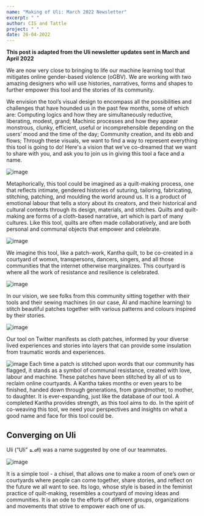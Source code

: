 ```yaml
---
name: "Making of Uli: March 2022 Newsletter"
excerpt: " "
author: CIS and Tattle
project: " "
date: 26-04-2022
---
```


**This post is adapted from the Uli newsletter updates sent in March and April 2022**

We are now very close to bringing to life our machine learning tool that mitigates online gender-based violence (oGBV). We are working with two amazing designers who will use histories, narratives, forms and shapes to further empower this tool and the stories of its community.

We envision the tool’s visual design to encompass all the possibilities and challenges that have hounded us in the past few months, some of which are:
Computing logics and how they are simultaneously reductive, liberating, modest, grand;
Machinic processes and how they appear monstrous, clunky, efficient, useful or incomprehensible depending on the users’ mood and the time of the day;
Community creation, and its ebb and flows;
Through these visuals, we want to find a way to represent everything this tool is going to do!
Here's a vision that we’ve co-dreamed that we want to share with you, and ask you to join us in giving this tool a face and a name.

![image](/quilting_viz.png)

Metaphorically, this tool could be imagined as a quilt-making process, one that reflects intimate, gendered histories of suturing, tailoring, fabricating, stitching, patching, and moulding the world around us. It is a product of emotional labour that tells a story about its creators, and their historical and cultural contexts through its design, materials, and stitches.
Quilts and quilt-making are forms of a cloth-based narrative, art which is part of many cultures. Like this tool, quilts are often made collaboratively, and are both personal and communal objects that empower and celebrate.

![image](/courtyard_paint.png)

We imagine this tool, like a patch-work, Kantha quilt, to be co-created in a courtyard of womxn, transpersons, dancers, singers, and all those communities that the internet otherwise marginalizes. This courtyard is where all the work of resistance and resilience is celebrated.

![image](/machine_moodboard.png)

In our vision, we see folks from this community sitting together with their tools and their sewing machines (in our case, AI and machine learning) to stitch beautiful patches together with various patterns and colours inspired by their stories.

![image](/patched_quilt.png)

Our tool on Twitter manifests as cloth patches, informed by your diverse lived experiences and stories into layers that can provide some insulation from traumatic words and experiences.

![image](/twitter_patch.png)
Each time a patch is stitched upon words that our community has flagged, it stands as a symbol of communal resistance, created with love, labour and machine.
These patches have been stitched by all of us to reclaim online courtyards.
A Kantha takes months or even years to be finished, handed down through generations, from grandmother, to mother, to daughter. It is ever-expanding, just like the database of our tool. A completed Kantha provides strength, as this tool aims to do.
In the spirit of co-weaving this tool, we need your perspectives and insights on what a good name and face for this tool could be.

## Converging on Uli

Uli (“Uli” உளி) was a name suggested by one of our teammates.

![image](/uli_name.png)

It is a simple tool - a chisel, that allows one to make a room of one’s own or courtyards where people can come together, share stories, and reflect on the future we all want to see. Its logo, whose style is based in the feminist practice of quilt-making, resembles a courtyard of moving ideas and communities. It is an ode to the efforts of different groups, organizations and movements that strive to empower each one of us.
